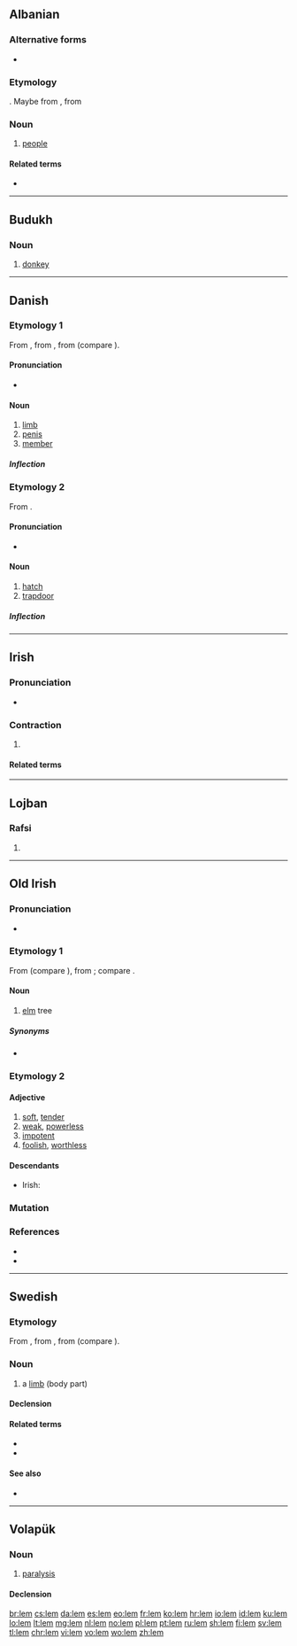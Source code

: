 {{also|LEM|Lem|Lém|lem'}}
==Albanian==

===Alternative forms===
* {{l|sq|len}} {{qualifier|dialectal}}

===Etymology===
{{unk.|lang=sq}}. Maybe from {{etyl|sqj-pro|sq}} {{m|sqj-pro|*lèud-no}}, from {{etyl|ine-pro|sq}} {{m|ine-pro|*h₁lewdʰ-||man, people}}

===Noun===
{{sq-noun|m}}

# [[people]]

====Related terms====
* {{l|sq|polem}}

----

==Budukh==

===Noun===
{{head|bdk|noun}}

# [[donkey]]

----

==Danish==

===Etymology 1===
From {{inh|da|gmq-oda|lim}}, from {{inh|da|non|limr}}, from {{inh|da|gem-pro|*limuz||branch, limb}} (compare {{cog|en|limb}}).

====Pronunciation====
* {{IPA|[ˈlεmˀ]|lang=da}}

====Noun====
{{da-noun|lemmet|lemmer|g=n}}

# [[limb]]
# [[penis]]
# [[member]]

=====Inflection=====
{{da-noun-infl|lemmet|lemmer|lemmerne|g=n}}

===Etymology 2===
From {{inh|da|non|hlemmr}}.

====Pronunciation====
* {{IPA|[ˈlεmˀ]|lang=da}}

====Noun====
{{da-noun|lemmen|lemme|g=c}}

# [[hatch]]
# [[trapdoor]]

=====Inflection=====
{{da-noun-infl|lemmen|lemme|lemmene|g=c}}

----

==Irish==

===Pronunciation===
* {{IPA|/lʲɛmˠ/|lang=ga}}

===Contraction===
{{head|ga|contraction|triggers {{ga-mut-link|l}}}}

# {{lb|ga|Munster}} {{contraction of|[[le]] [[mo]]||with my|lang=ga}}
#: {{ux|ga|Chuir sé cúl orm '''lem''' chuid oibre.|It left me late with my work.}}

====Related terms====
{{ga-preposition contractions}}

----

==Lojban==

===Rafsi===
{{jbo-rafsi}}

# {{jbo-rafsi of|le'e}}

----

==Old Irish==

===Pronunciation===
* {{IPA|/l͈ʲeṽ/|lang=sga}}

===Etymology 1===
From {{inh|sga|cel-pro|[[*lēmos]], [[*limos]]}} (compare {{cog|cy|llwyf}}), from {{inh|sga|ine-pro|*h₁élem||mountain elm}}; compare {{cog|la|ulmus}}.

====Noun====
{{head|sga|noun|g=m}}

# [[elm]] tree

=====Synonyms=====
* {{l|sga|lemán}}

===Etymology 2===

====Adjective====
{{head|sga|adjective}}

# [[soft]], [[tender]]
# [[weak]], [[powerless]]
# [[impotent]] {{gloss|in sexual sense}}
# [[foolish]], [[worthless]]

====Descendants====
* Irish: {{l|ga|leamh}}

===Mutation===
{{sga-mutation|l|em}}

===References===
* {{R:DIL|29870|head=1 lem (‘elm tree’)}}
* {{R:DIL|29871|head=2 lem (‘soft’)}}

----

==Swedish==

===Etymology===
From {{inh|sv|gmq-oda|lim}}, from {{inh|sv|non|limr}}, from {{inh|sv|gem-pro|*limuz||branch, limb}} (compare {{cog|en|limb}}).

===Noun===
{{sv-noun|c}}

# a [[limb]] (body part)

====Declension====
{{sv-infl-noun-c-ar|2=lemm}}

====Related terms====
* {{l|sv|manslem}}
* {{l|sv|medlem}}

====See also====
* {{l|sv|läm}}

----

==Volapük==

===Noun===
{{vo-noun}}

# [[paralysis]]

====Declension====
{{vo-decl-noun}}

[[br:lem]]
[[cs:lem]]
[[da:lem]]
[[es:lem]]
[[eo:lem]]
[[fr:lem]]
[[ko:lem]]
[[hr:lem]]
[[io:lem]]
[[id:lem]]
[[ku:lem]]
[[lo:lem]]
[[lt:lem]]
[[mg:lem]]
[[nl:lem]]
[[no:lem]]
[[pl:lem]]
[[pt:lem]]
[[ru:lem]]
[[sh:lem]]
[[fi:lem]]
[[sv:lem]]
[[tl:lem]]
[[chr:lem]]
[[vi:lem]]
[[vo:lem]]
[[wo:lem]]
[[zh:lem]]